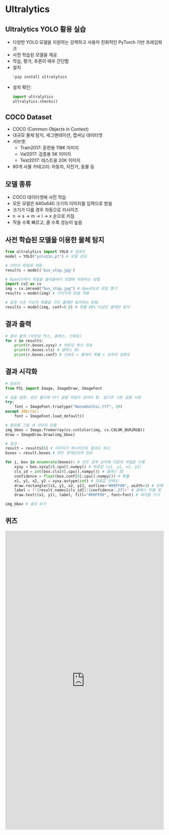 # Ultralytics

## Ultralytics YOLO 활용 실습
*   다양한 YOLO 모델을 지원하는 강력하고 사용자 친화적인 PyTorch 기반 프레임워크
*   사전 학습된 모델을 제공
*   학습, 평가, 추론이 매우 간단함
*   설치
    ```python
    !pip install ultralytics
    ```
*   설치 확인:
    ```python
    import ultralytics
    ultralytics.checks()
    ```

## COCO Dataset
*   COCO (Common Objects in Context)
*   대규모 물체 탐지, 세그멘테이션, 캡셔닝 데이터셋
*   서브셋:
    *   Train2017: 훈련용 118K 이미지
    *   Val2017: 검증용 5K 이미지
    *   Test2017: 테스트용 20K 이미지
*   80개 사물 카테고리: 자동차, 자전거, 동물 등

## 모델 종류
*   COCO 데이터셋에 사전 학습
*   모든 모델은 640x640 크기의 이미지를 입력으로 받음
*   크기가 다를 경우 자동으로 리사이즈
*   n → s → m → l → x 순으로 커짐
*   작을 수록 빠르고, 클 수록 성능이 높음

## 사전 학습된 모델을 이용한 물체 탐지
```python
from ultralytics import YOLO # 임포트
model = YOLO("yolo11n.pt") # 모델 로딩

# 이미지 파일에 적용
results = model('bus_stop.jpg')

# OpenCV에서 파일을 불러들여서 모델에 적용하는 방법
import cv2 as cv 
img = cv.imread("bus_stop.jpg") # OpenCV로 파일 열기
results = model(img) # 이미지에 모델 적용

# 일정 수준 이상의 확률을 가진 물체만 탐지하는 방법
results = model(img, conf=0.8) # 확률 80% 이상인 물체만 탐지
```

## 결과 출력
```python
# 결과 출력 (바운딩 박스, 클래스, 신뢰도)
for r in results:
    print(r.boxes.xyxy) # 바운딩 박스 좌표
    print(r.boxes.cls) # 클래스 ID
    print(r.boxes.conf) # 신뢰도 = 물체의 확률 × 상자의 정확도
```

## 결과 시각화
```python
# 임포트
from PIL import Image, ImageDraw, ImageFont

# 글꼴 설정: 같은 폴더에 ttf 글꼴 파일이 있어야 함. 없으면 기본 글꼴 사용
try:
    font = ImageFont.truetype("NanumGothic.ttf", 20)
except IOError:
    font = ImageFont.load_default()

# 결과를 그릴 새 이미지 만듦
img_bbox = Image.fromarray(cv.cvtColor(img, cv.COLOR_BGR2RGB))
draw = ImageDraw.Draw(img_bbox)

# 결과
result = results[0] # 이미지가 하나이므로 결과도 하나
boxes = result.boxes # 모든 경계상자의 정보

for i, box in enumerate(boxes): # 모든 경계 상자에 다음의 작업을 수행
    xyxy = box.xyxy[0].cpu().numpy() # 좌표값 (x1, y1, x2, y2)
    cls_id = int(box.cls[0].cpu().numpy()) # 클래스 ID
    confidence = float(box.conf[0].cpu().numpy()) # 확률
    x1, y1, x2, y2 = xyxy.astype(int) # 좌표값 언패킹
    draw.rectangle([x1, y1, x2, y2], outline="#00FF00", width=3) # 초록색 경계 상자
    label = f"{result.names[cls_id]}({confidence:.2f})" # 클래스 이름 및 신뢰도
    draw.text((x1, y1), label, fill="#00FF00", font=font) # 레이블 쓰기

img_bbox # 결과 보기
```

## 퀴즈

<iframe src="https://tally.so/embed/wLjRWG?alignLeft=1&hideTitle=1&transparentBackground=1&dynamicHeight=1" loading="lazy" width="100%" height="949" frameborder="0" marginheight="0" marginwidth="0" title="[CV] Ultralytics"></iframe>